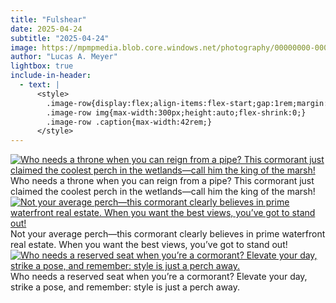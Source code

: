 ```yaml
---
title: "Fulshear"
date: 2025-04-24
subtitle: "2025-04-24"
image: https://mpmpmedia.blob.core.windows.net/photography/00000000-0000-0000-f947-d827942227b2/thumbnail/2025_04_24_Fulshear/20250424_0071.jpg
author: "Lucas A. Meyer"
lightbox: true
include-in-header:
  - text: |
      <style>
        .image-row{display:flex;align-items:flex-start;gap:1rem;margin:1rem 0;}
        .image-row img{max-width:300px;height:auto;flex-shrink:0;}
        .image-row .caption{max-width:42rem;}
      </style>
---
```



::: {.image-row}
[![Who needs a throne when you can reign from a pipe? This cormorant just claimed the coolest perch in the wetlands—call him the king of the marsh!](https://mpmpmedia.blob.core.windows.net/photography/00000000-0000-0000-f947-d827942227b2/thumbnail/2025_04_24_Fulshear/20250424_0071.jpg){.lightbox title="Who needs a throne when you can reign from a pipe? This cormorant just claimed the coolest perch in the wetlands—call him the king of the marsh!" alt="Who needs a throne when you can reign from a pipe? This cormorant just claimed the coolest perch in the wetlands—call him the king of the marsh!"}](https://mpmpmedia.blob.core.windows.net/photography/00000000-0000-0000-f947-d827942227b2/web/2025_04_24_Fulshear/20250424_0071.jpg)
<div class="caption">Who needs a throne when you can reign from a pipe? This cormorant just claimed the coolest perch in the wetlands—call him the king of the marsh!</div>
:::


::: {.image-row}
[![Not your average perch—this cormorant clearly believes in prime waterfront real estate. When you want the best views, you’ve got to stand out!](https://mpmpmedia.blob.core.windows.net/photography/00000000-0000-0000-f947-d827942227b2/thumbnail/2025_04_24_Fulshear/20250424_0075.jpg){.lightbox title="Not your average perch—this cormorant clearly believes in prime waterfront real estate. When you want the best views, you’ve got to stand out!" alt="Not your average perch—this cormorant clearly believes in prime waterfront real estate. When you want the best views, you’ve got to stand out!"}](https://mpmpmedia.blob.core.windows.net/photography/00000000-0000-0000-f947-d827942227b2/web/2025_04_24_Fulshear/20250424_0075.jpg)
<div class="caption">Not your average perch—this cormorant clearly believes in prime waterfront real estate. When you want the best views, you’ve got to stand out!</div>
:::


::: {.image-row}
[![Who needs a reserved seat when you’re a cormorant? Elevate your day, strike a pose, and remember: style is just a perch away.](https://mpmpmedia.blob.core.windows.net/photography/00000000-0000-0000-f947-d827942227b2/thumbnail/2025_04_24_Fulshear/20250424_0079.jpg){.lightbox title="Who needs a reserved seat when you’re a cormorant? Elevate your day, strike a pose, and remember: style is just a perch away." alt="Who needs a reserved seat when you’re a cormorant? Elevate your day, strike a pose, and remember: style is just a perch away."}](https://mpmpmedia.blob.core.windows.net/photography/00000000-0000-0000-f947-d827942227b2/web/2025_04_24_Fulshear/20250424_0079.jpg)
<div class="caption">Who needs a reserved seat when you’re a cormorant? Elevate your day, strike a pose, and remember: style is just a perch away.</div>
:::

